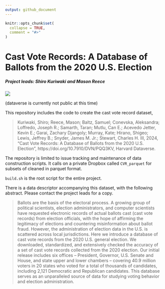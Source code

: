 ```yaml
---
output: github_document
---
```


<!-- README.md is generated from README.Rmd. Please edit that file -->

```r
knitr::opts_chunk$set(
  collapse = TRUE,
  comment = "#>"
)
```

# Cast Vote Records: A Database of Ballots from the 2020 U.S. Election

##### Project leads: Shiro Kuriwaki and Mason Reece

<!-- badges: start -->
[![](<https://img.shields.io/badge/Dataverse DOI-10.7910/DVN/PQQ3KV-blue>)](https://www.doi.org/10.7910/DVN/PQQ3KV)
<!-- badges: end -->

(dataverse is currently not public at this time)

This repository includes the code to create the cast vote record dataset,

> Kuriwaki, Shiro; Reece, Mason; Baltz, Samuel; Conevska, Aleksandra; Loffredo, Joseph R.; Samarth, Taran; Mutlu, Can E.; Acevedo Jetter, Kevin E.; Garai, Zachary Djangoly; Murray, Kate; Hirano, Shigeo; Lewis, Jeffrey B.; Snyder, James M. Jr.; Stewart, Charles H. III, 2024, "Cast Vote Records: A Database of Ballots from the 2020 U.S. Election", https://doi.org/10.7910/DVN/PQQ3KV, Harvard Dataverse.

The repository is limited to issue tracking and maintenance of data construction scripts. It calls on a private Dropbox called `CVR_parquet` for subsets of cleaned in parquet format. 

`build.sh` is the root script for the entire project. 


There is a data descriptor accompanying this dataset, with the following abstract. Please contact the project leads for a copy. 

> Ballots are the basis of the electoral process. A growing group of political scientists, election administrators, and computer scientists have requested electronic records of actual ballots cast (cast vote records) from election officials, with the hope of affirming the legitimacy of elections and countering misinformation about ballot fraud. However, the administration of election data in the U.S. is scattered across local jurisdictions. Here we introduce a database of cast vote records from the 2020 U.S. general election. We downloaded, standardized, and extensively checked the accuracy of a set of cast vote records collected from the 2020 election. Our initial release includes six offices -- President, Governor, U.S. Senate and House, and state upper and lower chambers -- covering 40.9 million voters in 20 states who voted for a total of thousands of candidates, including 2,121 Democratic and Republican candidates. This database serves as an unparalleled source of data for studying voting behavior and election administration.


